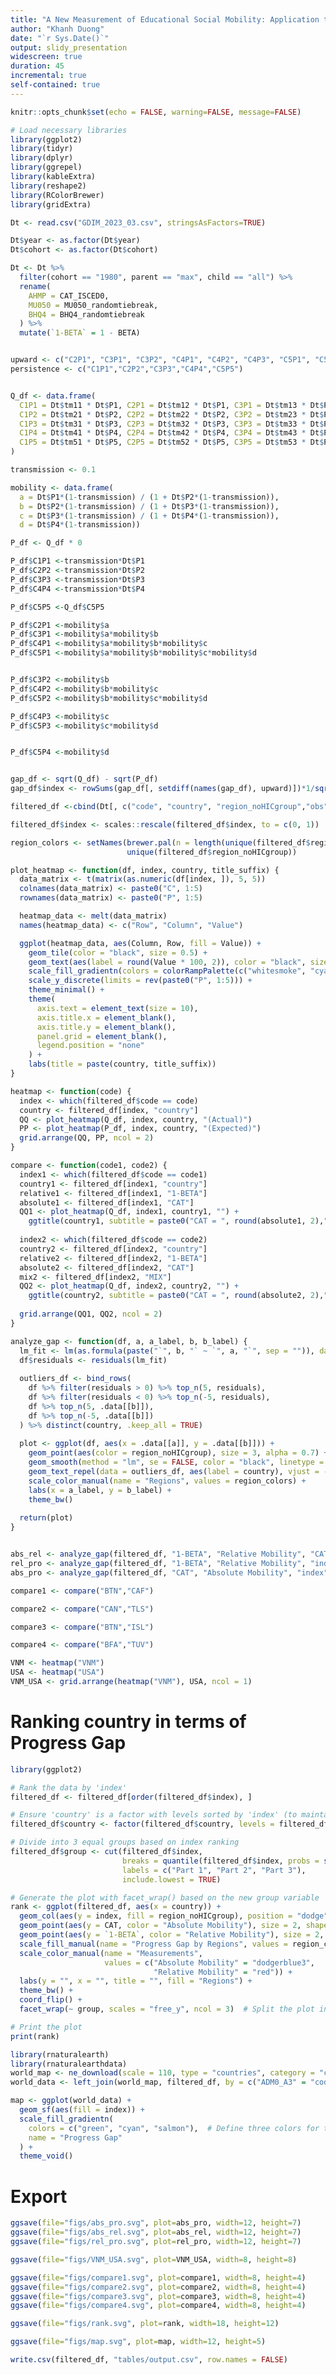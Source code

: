---
title: "A New Measurement of Educational Social Mobility: Application to a Global Dataset"
author: "Khanh Duong"
date: "`r Sys.Date()`"
output: slidy_presentation
widescreen: true
duration: 45
incremental: true
self-contained: true
---

```{r setup, include=FALSE}
knitr::opts_chunk$set(echo = FALSE, warning=FALSE, message=FALSE)

# Load necessary libraries
library(ggplot2)
library(tidyr)
library(dplyr)
library(ggrepel)
library(kableExtra)
library(reshape2)
library(RColorBrewer)
library(gridExtra)

```

```{r cleaning}

Dt <- read.csv("GDIM_2023_03.csv", stringsAsFactors=TRUE)

Dt$year <- as.factor(Dt$year)
Dt$cohort <- as.factor(Dt$cohort)

Dt <- Dt %>%
  filter(cohort == "1980", parent == "max", child == "all") %>%
  rename(
    AHMP = CAT_ISCED0,
    MU050 = MU050_randomtiebreak,
    BHQ4 = BHQ4_randomtiebreak
  ) %>%
  mutate(`1-BETA` = 1 - BETA)


upward <- c("C2P1", "C3P1", "C3P2", "C4P1", "C4P2", "C4P3", "C5P1", "C5P2", "C5P3", "C5P4")
persistence <- c("C1P1","C2P2","C3P3","C4P4","C5P5")


Q_df <- data.frame(
  C1P1 = Dt$tm11 * Dt$P1, C2P1 = Dt$tm12 * Dt$P1, C3P1 = Dt$tm13 * Dt$P1, C4P1 = Dt$tm14 * Dt$P1, C5P1 = Dt$tm15 * Dt$P1,
  C1P2 = Dt$tm21 * Dt$P2, C2P2 = Dt$tm22 * Dt$P2, C3P2 = Dt$tm23 * Dt$P2, C4P2 = Dt$tm24 * Dt$P2, C5P2 = Dt$tm25 * Dt$P2,
  C1P3 = Dt$tm31 * Dt$P3, C2P3 = Dt$tm32 * Dt$P3, C3P3 = Dt$tm33 * Dt$P3, C4P3 = Dt$tm34 * Dt$P3, C5P3 = Dt$tm35 * Dt$P3,
  C1P4 = Dt$tm41 * Dt$P4, C2P4 = Dt$tm42 * Dt$P4, C3P4 = Dt$tm43 * Dt$P4, C4P4 = Dt$tm44 * Dt$P4, C5P4 = Dt$tm45 * Dt$P4,
  C1P5 = Dt$tm51 * Dt$P5, C2P5 = Dt$tm52 * Dt$P5, C3P5 = Dt$tm53 * Dt$P5, C4P5 = Dt$tm54 * Dt$P5, C5P5 = Dt$tm55 * Dt$P5
)

transmission <- 0.1

mobility <- data.frame(
  a = Dt$P1*(1-transmission) / (1 + Dt$P2*(1-transmission)),
  b = Dt$P2*(1-transmission) / (1 + Dt$P3*(1-transmission)),
  c = Dt$P3*(1-transmission) / (1 + Dt$P4*(1-transmission)),
  d = Dt$P4*(1-transmission))

P_df <- Q_df * 0

P_df$C1P1 <-transmission*Dt$P1
P_df$C2P2 <-transmission*Dt$P2
P_df$C3P3 <-transmission*Dt$P3
P_df$C4P4 <-transmission*Dt$P4

P_df$C5P5 <-Q_df$C5P5

P_df$C2P1 <-mobility$a
P_df$C3P1 <-mobility$a*mobility$b
P_df$C4P1 <-mobility$a*mobility$b*mobility$c
P_df$C5P1 <-mobility$a*mobility$b*mobility$c*mobility$d


P_df$C3P2 <-mobility$b
P_df$C4P2 <-mobility$b*mobility$c
P_df$C5P2 <-mobility$b*mobility$c*mobility$d

P_df$C4P3 <-mobility$c
P_df$C5P3 <-mobility$c*mobility$d


P_df$C5P4 <-mobility$d



```

```{r}

gap_df <- sqrt(Q_df) - sqrt(P_df)
gap_df$index <- rowSums(gap_df[, setdiff(names(gap_df), upward)])*1/sqrt(2) - rowSums(gap_df[, upward])*1/sqrt(2)

filtered_df <-cbind(Dt[, c("code", "country", "region_noHICgroup","obs", "CAT", "1-BETA", "MIX" )],gap_df)

filtered_df$index <- scales::rescale(filtered_df$index, to = c(0, 1))

```

```{r function}

region_colors <- setNames(brewer.pal(n = length(unique(filtered_df$region_noHICgroup)), "Set2"), 
                          unique(filtered_df$region_noHICgroup))

plot_heatmap <- function(df, index, country, title_suffix) {
  data_matrix <- t(matrix(as.numeric(df[index, ]), 5, 5))  
  colnames(data_matrix) <- paste0("C", 1:5)
  rownames(data_matrix) <- paste0("P", 1:5)

  heatmap_data <- melt(data_matrix)
  names(heatmap_data) <- c("Row", "Column", "Value")

  ggplot(heatmap_data, aes(Column, Row, fill = Value)) +
    geom_tile(color = "black", size = 0.5) +
    geom_text(aes(label = round(Value * 100, 2)), color = "black", size = 3) +
    scale_fill_gradientn(colors = colorRampPalette(c("whitesmoke", "cyan", "lightgreen", "green", "yellow", "pink", "salmon"))(100)) +
    scale_y_discrete(limits = rev(paste0("P", 1:5))) +
    theme_minimal() +
    theme(
      axis.text = element_text(size = 10), 
      axis.title.x = element_blank(),
      axis.title.y = element_blank(),
      panel.grid = element_blank(), 
      legend.position = "none"
    ) +
    labs(title = paste(country, title_suffix))
}

heatmap <- function(code) {
  index <- which(filtered_df$code == code)
  country <- filtered_df[index, "country"]
  QQ <- plot_heatmap(Q_df, index, country, "(Actual)")
  PP <- plot_heatmap(P_df, index, country, "(Expected)")
  grid.arrange(QQ, PP, ncol = 2)
}

compare <- function(code1, code2) {
  index1 <- which(filtered_df$code == code1)
  country1 <- filtered_df[index1, "country"]
  relative1 <- filtered_df[index1, "1-BETA"]
  absolute1 <- filtered_df[index1, "CAT"]
  QQ1 <- plot_heatmap(Q_df, index1, country1, "") + 
    ggtitle(country1, subtitle = paste0("CAT = ", round(absolute1, 2),"; 1-BETA = ", round(relative1, 2)))
  
  index2 <- which(filtered_df$code == code2)
  country2 <- filtered_df[index2, "country"]
  relative2 <- filtered_df[index2, "1-BETA"]
  absolute2 <- filtered_df[index2, "CAT"]
  mix2 <- filtered_df[index2, "MIX"]
  QQ2 <- plot_heatmap(Q_df, index2, country2, "") + 
    ggtitle(country2, subtitle = paste0("CAT = ", round(absolute2, 2),"; 1-BETA = ", round(relative2, 2)))
  
  grid.arrange(QQ1, QQ2, ncol = 2)
}

analyze_gap <- function(df, a, a_label, b, b_label) {
  lm_fit <- lm(as.formula(paste("`", b, "` ~ `", a, "`", sep = "")), data = df)
  df$residuals <- residuals(lm_fit)
  
  outliers_df <- bind_rows(
    df %>% filter(residuals > 0) %>% top_n(5, residuals),
    df %>% filter(residuals < 0) %>% top_n(-5, residuals),
    df %>% top_n(5, .data[[b]]),
    df %>% top_n(-5, .data[[b]])
  ) %>% distinct(country, .keep_all = TRUE)
  
  plot <- ggplot(df, aes(x = .data[[a]], y = .data[[b]])) +
    geom_point(aes(color = region_noHICgroup), size = 3, alpha = 0.7) +
    geom_smooth(method = "lm", se = FALSE, color = "black", linetype = "dashed") +
    geom_text_repel(data = outliers_df, aes(label = country), vjust = -1, size = 4, color = "black") +
    scale_color_manual(name = "Regions", values = region_colors) +
    labs(x = a_label, y = b_label) +
    theme_bw()
  
  return(plot)
}



```

```{r fig.height=7, fig.width=12}
abs_rel <- analyze_gap(filtered_df, "1-BETA", "Relative Mobility", "CAT", "Absolute Mobility")
rel_pro <- analyze_gap(filtered_df, "1-BETA", "Relative Mobility", "index", "Progress Gap")
abs_pro <- analyze_gap(filtered_df, "CAT", "Absolute Mobility", "index", "Progress Gap")


```

```{r fig.height=4, fig.width=8}
compare1 <- compare("BTN","CAF") 
```



```{r fig.height=4, fig.width=8}
compare2 <- compare("CAN","TLS")
```


```{r fig.height=4, fig.width=8}
compare3 <- compare("BTN","ISL")
```

```{r fig.height=4, fig.width=8}
compare4 <- compare("BFA","TUV")
```

```{r fig.height=8, fig.width=8}
VNM <- heatmap("VNM")
USA <- heatmap("USA")
VNM_USA <- grid.arrange(heatmap("VNM"), USA, ncol = 1)

```

# Ranking country in terms of Progress Gap

```{r ranking, fig.height=10, fig.width=20}
library(ggplot2)

# Rank the data by 'index'
filtered_df <- filtered_df[order(filtered_df$index), ]

# Ensure 'country' is a factor with levels sorted by 'index' (to maintain order in the plot)
filtered_df$country <- factor(filtered_df$country, levels = filtered_df$country)

# Divide into 3 equal groups based on index ranking
filtered_df$group <- cut(filtered_df$index, 
                         breaks = quantile(filtered_df$index, probs = seq(0, 1, length.out = 4), na.rm = TRUE),
                         labels = c("Part 1", "Part 2", "Part 3"),
                         include.lowest = TRUE)

# Generate the plot with facet_wrap() based on the new group variable
rank <- ggplot(filtered_df, aes(x = country)) + 
  geom_col(aes(y = index, fill = region_noHICgroup), position = "dodge", alpha = 0.7, show.legend = TRUE) +
  geom_point(aes(y = CAT, color = "Absolute Mobility"), size = 2, shape = 15) +
  geom_point(aes(y = `1-BETA`, color = "Relative Mobility"), size = 2, shape = 16) +
  scale_fill_manual(name = "Progress Gap by Regions", values = region_colors) +
  scale_color_manual(name = "Measurements", 
                     values = c("Absolute Mobility" = "dodgerblue3", 
                                "Relative Mobility" = "red")) +
  labs(y = "", x = "", title = "", fill = "Regions") +
  theme_bw() + 
  coord_flip() +
  facet_wrap(~ group, scales = "free_y", ncol = 3)  # Split the plot into 3 parts

# Print the plot
print(rank)


```

```{r global_map, fig.height=5, fig.width=12}

library(rnaturalearth)
library(rnaturalearthdata)
world_map <- ne_download(scale = 110, type = "countries", category = "cultural")
world_data <- left_join(world_map, filtered_df, by = c("ADM0_A3" = "code"))

map <- ggplot(world_data) +
  geom_sf(aes(fill = index)) +
  scale_fill_gradientn(
    colors = c("green", "cyan", "salmon"),  # Define three colors for the gradient
    name = "Progress Gap"
  ) +
  theme_void()
```

# Export

```{r}
ggsave(file="figs/abs_pro.svg", plot=abs_pro, width=12, height=7)
ggsave(file="figs/abs_rel.svg", plot=abs_rel, width=12, height=7)
ggsave(file="figs/rel_pro.svg", plot=rel_pro, width=12, height=7)

ggsave(file="figs/VNM_USA.svg", plot=VNM_USA, width=8, height=8)

ggsave(file="figs/compare1.svg", plot=compare1, width=8, height=4)
ggsave(file="figs/compare2.svg", plot=compare2, width=8, height=4)
ggsave(file="figs/compare3.svg", plot=compare3, width=8, height=4)
ggsave(file="figs/compare4.svg", plot=compare4, width=8, height=4)

ggsave(file="figs/rank.svg", plot=rank, width=18, height=12)

ggsave(file="figs/map.svg", plot=map, width=12, height=5)

write.csv(filtered_df, "tables/output.csv", row.names = FALSE)
```
